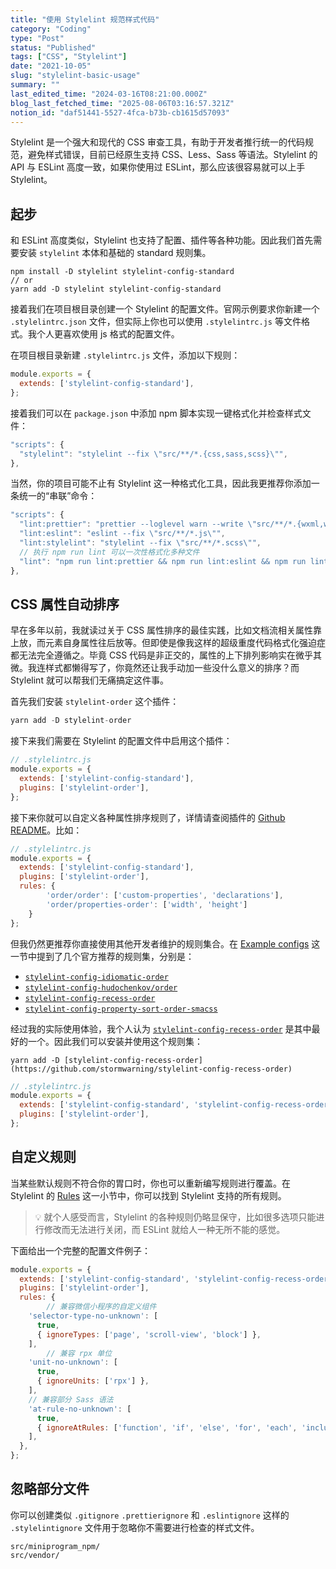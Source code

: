 ```yaml
---
title: "使用 Stylelint 规范样式代码"
category: "Coding"
type: "Post"
status: "Published"
tags: ["CSS", "Stylelint"]
date: "2021-10-05"
slug: "stylelint-basic-usage"
summary: ""
last_edited_time: "2024-03-16T08:21:00.000Z"
blog_last_fetched_time: "2025-08-06T03:16:57.321Z"
notion_id: "daf51441-5527-4fca-b73b-cb1615d57093"
---
```



Stylelint 是一个强大和现代的 CSS 审查工具，有助于开发者推行统一的代码规范，避免样式错误，目前已经原生支持 CSS、Less、Sass 等语法。Stylelint 的 API 与 ESLint 高度一致，如果你使用过 ESLint，那么应该很容易就可以上手 Stylelint。


## 起步


和 ESLint 高度类似，Stylelint 也支持了配置、插件等各种功能。因此我们首先需要安装 `stylelint` 本体和基础的 standard 规则集。


```shell
npm install -D stylelint stylelint-config-standard
// or
yarn add -D stylelint stylelint-config-standard
```


接着我们在项目根目录创建一个 Stylelint 的配置文件。官网示例要求你新建一个 `.stylelintrc.json` 文件，但实际上你也可以使用  `.stylelintrc.js` 等文件格式。我个人更喜欢使用 js 格式的配置文件。


在项目根目录新建 `.stylelintrc.js` 文件，添加以下规则：


```javascript
module.exports = {
  extends: ['stylelint-config-standard'],
};
```


接着我们可以在 `package.json` 中添加 npm 脚本实现一键格式化并检查样式文件：


```javascript
"scripts": {
  "stylelint": "stylelint --fix \"src/**/*.{css,sass,scss}\"",
},
```


当然，你的项目可能不止有 Stylelint 这一种格式化工具，因此我更推荐你添加一条统一的“串联”命令：


```javascript
"scripts": {
  "lint:prettier": "prettier --loglevel warn --write \"src/**/*.{wxml,wxss,scss,wxs,json,md}\"",
  "lint:eslint": "eslint --fix \"src/**/*.js\"",
  "lint:stylelint": "stylelint --fix \"src/**/*.scss\"",
  // 执行 npm run lint 可以一次性格式化多种文件
  "lint": "npm run lint:prettier && npm run lint:eslint && npm run lint:stylelint",
},
```


## CSS 属性自动排序


早在多年以前，我就读过关于 CSS 属性排序的最佳实践，比如文档流相关属性靠上放，而元素自身属性往后放等。但即使是像我这样的超级重度代码格式化强迫症都无法完全遵循之。毕竟 CSS 代码是非正交的，属性的上下排列影响实在微乎其微。我连样式都懒得写了，你竟然还让我手动加一些没什么意义的排序？而 Stylelint 就可以帮我们无痛搞定这件事。


首先我们安装 `stylelint-order` 这个插件：


```javascript
yarn add -D stylelint-order
```


接下来我们需要在 Stylelint 的配置文件中启用这个插件：


```javascript
// .stylelintrc.js
module.exports = {
  extends: ['stylelint-config-standard'],
  plugins: ['stylelint-order'],
};
```


接下来你就可以自定义各种属性排序规则了，详情请查阅插件的 [Github README](https://github.com/hudochenkov/stylelint-order)。比如：


```javascript
// .stylelintrc.js
module.exports = {
  extends: ['stylelint-config-standard'],
  plugins: ['stylelint-order'],
  rules: {
		'order/order': ['custom-properties', 'declarations'],
		'order/properties-order': ['width', 'height']
	}
};
```


但我仍然更推荐你直接使用其他开发者维护的规则集合。在 [Example configs](https://github.com/hudochenkov/stylelint-order#example-configs) 这一节中提到了几个官方推荐的规则集，分别是：

- [`stylelint-config-idiomatic-order`](https://github.com/ream88/stylelint-config-idiomatic-order)
- [`stylelint-config-hudochenkov/order`](https://github.com/hudochenkov/stylelint-config-hudochenkov/blob/master/order.js)
- [`stylelint-config-recess-order`](https://github.com/stormwarning/stylelint-config-recess-order)
- [`stylelint-config-property-sort-order-smacss`](https://github.com/cahamilton/stylelint-config-property-sort-order-smacss)

经过我的实际使用体验，我个人认为 [`stylelint-config-recess-order`](https://github.com/stormwarning/stylelint-config-recess-order) 是其中最好的一个。因此我们可以安装并使用这个规则集：


```shell
yarn add -D [stylelint-config-recess-order](https://github.com/stormwarning/stylelint-config-recess-order)
```


```javascript
// .stylelintrc.js
module.exports = {
  extends: ['stylelint-config-standard', 'stylelint-config-recess-order'],
  plugins: ['stylelint-order'],
};
```


## 自定义规则


当某些默认规则不符合你的胃口时，你也可以重新编写规则进行覆盖。在 Stylelint 的 [Rules](https://stylelint.io/user-guide/rules/list/) 这一小节中，你可以找到 Stylelint 支持的所有规则。


> 💡 就个人感受而言，Stylelint 的各种规则仍略显保守，比如很多选项只能进行修改而无法进行关闭，而 ESLint 就给人一种无所不能的感觉。


下面给出一个完整的配置文件例子：


```javascript
module.exports = {
  extends: ['stylelint-config-standard', 'stylelint-config-recess-order'],
  plugins: ['stylelint-order'],
  rules: {
		// 兼容微信小程序的自定义组件
    'selector-type-no-unknown': [
      true,
      { ignoreTypes: ['page', 'scroll-view', 'block'] },
    ],
		// 兼容 rpx 单位
    'unit-no-unknown': [
      true,
      { ignoreUnits: ['rpx'] },
    ],
    // 兼容部分 Sass 语法
    'at-rule-no-unknown': [
      true,
      { ignoreAtRules: ['function', 'if', 'else', 'for', 'each', 'include', 'mixin', 'return'] },
    ],
  },
};
```


## 忽略部分文件


你可以创建类似 `.gitignore` `.prettierignore` 和 `.eslintignore` 这样的 `.stylelintignore` 文件用于忽略你不需要进行检查的样式文件。


```text
src/miniprogram_npm/
src/vendor/
```

